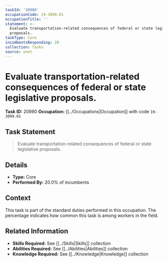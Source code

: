 ```yaml
---
taskId: '20980'
occupationCode: 19-3099.01
occupationTitle: ''
statement: >-
  Evaluate transportation-related consequences of federal or state legislative
  proposals.
taskType: Core
incumbentsResponding: 20
collection: Tasks
source: onet
---
```

# Evaluate transportation-related consequences of federal or state legislative proposals.

**Task ID:** 20980
**Occupation:** [[../Occupations|Occupation]] with code `19-3099.01`

## Task Statement

> Evaluate transportation-related consequences of federal or state legislative proposals.

## Details

- **Type:** Core
- **Performed By:** 20.0% of incumbents

## Context

This task is part of the standard duties performed in this occupation. The percentage indicates how common this task is among workers in the field.

## Related Information

- **Skills Required:** See [[../Skills|Skills]] collection
- **Abilities Required:** See [[../Abilities|Abilities]] collection
- **Knowledge Required:** See [[../Knowledge|Knowledge]] collection
